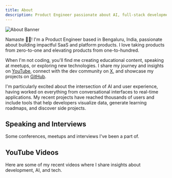 ```yaml
---
title: About
description: Product Engineer passionate about AI, full-stack development, and building impactful products.
---
```


![About Banner](/about-banner.png)

Namaste 🙏🏻! I'm a Product Engineer based in Bengaluru, India, passionate about building impactful SaaS and platform products. I love taking products from zero-to-one and elevating products from one-to-hundred.

When I'm not coding, you'll find me creating educational content, speaking at meetups, or exploring new technologies. I share my journey and insights on [YouTube](https://youtube.com/milindmishra), connect with the dev community on [X](https://x.com/milindmishra_), and showcase my projects on [GitHub](https://github.com/thatbeautifuldream).

I'm particularly excited about the intersection of AI and user experience, having worked on everything from conversational interfaces to real-time applications. My recent projects have reached thousands of users and include tools that help developers visualize data, generate learning roadmaps, and discover side projects.

## Speaking and Interviews

Some conferences, meetups and interviews I've been a part of.

<Features />

## YouTube Videos

Here are some of my recent videos where I share insights about development, AI, and tech.

<YouTubeVideos />
